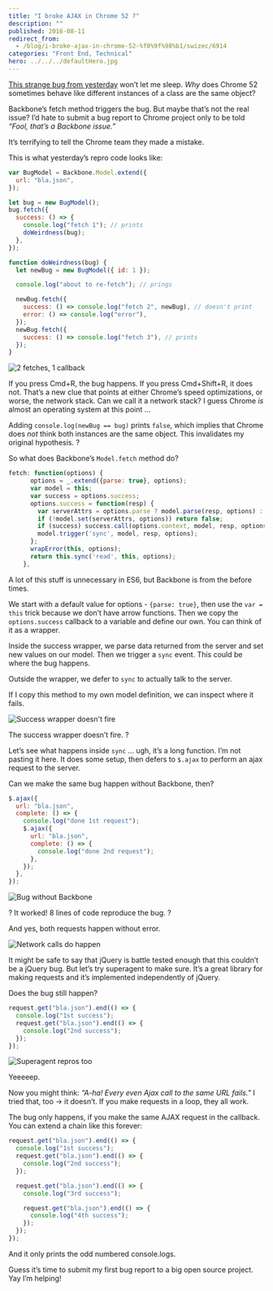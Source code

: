 ```yaml
---
title: "I broke AJAX in Chrome 52 ?"
description: ""
published: 2016-08-11
redirect_from:
  - /blog/i-broke-ajax-in-chrome-52-%f0%9f%98%b1/swizec/6914
categories: "Front End, Technical"
hero: ../../../defaultHero.jpg
---
```


[This strange bug from yesterday](https://swizec.com/blog/js-object-optimization-bug-in-chrome-52/swizec/6908) won’t let me sleep. _Why_ does Chrome 52 sometimes behave like different instances of a class are the same object?

Backbone’s fetch method triggers the bug. But maybe that’s not the real issue? I’d hate to submit a bug report to Chrome project only to be told _“Fool, that’s a Backbone issue.”_

It’s terrifying to tell the Chrome team they made a mistake.

This is what yesterday’s repro code looks like:

```javascript
var BugModel = Backbone.Model.extend({
  url: "bla.json",
});

let bug = new BugModel();
bug.fetch({
  success: () => {
    console.log("fetch 1"); // prints
    doWeirdness(bug);
  },
});

function doWeirdness(bug) {
  let newBug = new BugModel({ id: 1 });

  console.log("about to re-fetch"); // prings

  newBug.fetch({
    success: () => console.log("fetch 2", newBug), // doesn't print
    error: () => console.log("error"),
  });
  newBug.fetch({
    success: () => console.log("fetch 3"), // prints
  });
}
```

![2 fetches, 1 callback](./img/blog-wp-content-uploads-2016-08-chrome-eats-objects.gif)

If you press Cmd+R, the bug happens. If you press Cmd+Shift+R, it does not. That’s a new clue that points at either Chrome’s speed optimizations, or worse, the network stack. Can we call it a network stack? I guess Chrome _is_ almost an operating system at this point …

Adding `console.log(newBug == bug)` prints `false`, which implies that Chrome does _not_ think both instances are the same object. This invalidates my original hypothesis. ?

So what does Backbone’s `Model.fetch` method do?

```javascript
fetch: function(options) {
      options = _.extend({parse: true}, options);
      var model = this;
      var success = options.success;
      options.success = function(resp) {
        var serverAttrs = options.parse ? model.parse(resp, options) : resp;
        if (!model.set(serverAttrs, options)) return false;
        if (success) success.call(options.context, model, resp, options);
        model.trigger('sync', model, resp, options);
      };
      wrapError(this, options);
      return this.sync('read', this, options);
    },
```

A lot of this stuff is unnecessary in ES6, but Backbone is from the before times.

We start with a default value for options - `{parse: true}`, then use the `var = this` trick because we don’t have arrow functions. Then we copy the `options.success` callback to a variable and define our own. You can think of it as a wrapper.

Inside the success wrapper, we parse data returned from the server and set new values on our model. Then we trigger a `sync` event. This could be where the bug happens.

Outside the wrapper, we defer to `sync` to actually talk to the server.

If I copy this method to my own model definition, we can inspect where it fails.

![Success wrapper doesn't fire](./img/blog-wp-content-uploads-2016-08-success-wrapper.gif)

The success wrapper doesn’t fire. ?

Let’s see what happens inside `sync` … ugh, it’s a long function. I’m not pasting it here. It does some setup, then defers to `$.ajax` to perform an ajax request to the server.

Can we make the same bug happen without Backbone, then?

```javascript
$.ajax({
  url: "bla.json",
  complete: () => {
    console.log("done 1st request");
    $.ajax({
      url: "bla.json",
      complete: () => {
        console.log("done 2nd request");
      },
    });
  },
});
```

![Bug without Backbone](./img/blog-wp-content-uploads-2016-08-purer-bug.gif)

? It worked! 8 lines of code reproduce the bug. ?

And yes, both requests happen without error.

![Network calls do happen](./img/blog-wp-content-uploads-2016-08-bug-network.gif)

It might be safe to say that jQuery is battle tested enough that this couldn’t be a jQuery bug. But let’s try superagent to make sure. It’s a great library for making requests and it’s implemented independently of jQuery.

Does the bug still happen?

```javascript
request.get("bla.json").end(() => {
  console.log("1st success");
  request.get("bla.json").end(() => {
    console.log("2nd success");
  });
});
```

![Superagent repros too](./img/blog-wp-content-uploads-2016-08-superagent-bug.gif)

Yeeeeep.

Now you might think: _“A-ha! Every even Ajax call to the same URL fails.”_ I tried that, too -> it doesn’t. If you make requests in a loop, they all work.

The bug only happens, if you make the same AJAX request in the callback. You can extend a chain like this forever:

```javascript
request.get("bla.json").end(() => {
  console.log("1st success");
  request.get("bla.json").end(() => {
    console.log("2nd success");
  });

  request.get("bla.json").end(() => {
    console.log("3rd success");

    request.get("bla.json").end(() => {
      console.log("4th success");
    });
  });
});
```

And it only prints the odd numbered console.logs.

Guess it’s time to submit my first bug report to a big open source project. Yay I’m helping!
